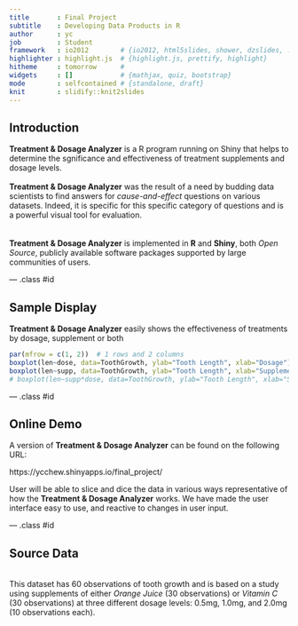 ```yaml
---
title       : Final Project
subtitle    : Developing Data Products in R
author      : yc
job         : Student
framework   : io2012        # {io2012, html5slides, shower, dzslides, ...}
highlighter : highlight.js  # {highlight.js, prettify, highlight}
hitheme     : tomorrow      # 
widgets     : []            # {mathjax, quiz, bootstrap}
mode        : selfcontained # {standalone, draft}
knit        : slidify::knit2slides
---
```


## Introduction


<strong>Treatment & Dosage Analyzer</strong> is a R program running on Shiny that helps to determine the sgnificance and effectiveness of treatment supplements and dosage levels. 
<br>  
<strong>Treatment & Dosage Analyzer</strong> was the result of a need by budding data scientists to find answers for <em>cause-and-effect</em> questions on various datasets. Indeed, it is specific for this specific category of questions and is a powerful visual tool for evaluation.  
<br>  
<strong>Treatment & Dosage Analyzer</strong> is implemented in <strong>R</strong> and <strong>Shiny</strong>, both <em>Open Source</em>, publicly available software packages supported by large communities of users.  


--- .class #id 

## Sample Display

<strong>Treatment & Dosage Analyzer</strong> easily shows the effectiveness of treatments by dosage, supplement or both

```R
par(mfrow = c(1, 2))  # 1 rows and 2 columns
boxplot(len~dose, data=ToothGrowth, ylab="Tooth Length", xlab="Dosage")
boxplot(len~supp, data=ToothGrowth, ylab="Tooth Length", xlab="Supplement")
# boxplot(len~supp*dose, data=ToothGrowth, ylab="Tooth Length", xlab="Supplement and Dosage")
```

--- .class #id 

## Online Demo

A version of <strong>Treatment & Dosage Analyzer</strong> can be found on the following URL:
  
https://ycchew.shinyapps.io/final_project/

User will be able to slice and dice the data in various ways representative of how the <strong>Treatment & Dosage Analyzer</strong> works.  We have made the user interface easy to use, and reactive to changes in user input.

--- .class #id 

## Source Data
<br>
This dataset has 60 observations of tooth growth and is based on a study using supplements of either <em>Orange Juice</em> (30 observations) or <em>Vitamin C</em> (30 observations) at three different dosage levels: 0.5mg, 1.0mg, and 2.0mg (10 observations each).
